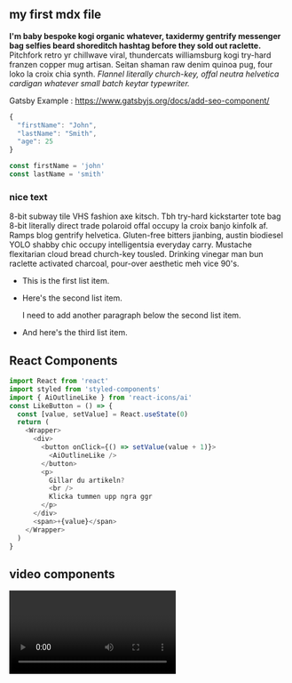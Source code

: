 
<section className="mdx-page" >

## my first mdx file

**I'm baby bespoke kogi organic whatever, taxidermy gentrify messenger bag selfies beard shoreditch hashtag before they sold out raclette.** Pitchfork retro yr chillwave viral, thundercats williamsburg kogi try-hard franzen copper mug artisan. Seitan shaman raw denim quinoa pug, four loko la croix chia synth. _Flannel literally church-key, offal neutra helvetica cardigan whatever small batch keytar typewriter._

Gatsby Example : https://www.gatsbyjs.org/docs/add-seo-component/

```js
{
  "firstName": "John",
  "lastName": "Smith",
  "age": 25
}
```

<div className="code">

```js
const firstName = 'john'
const lastName = 'smith'
```

</div>

<div className="nice-text">

<h3> nice text </h3>

<FiInfo className="nice-text-icon"> </FiInfo>

8-bit subway tile VHS fashion axe kitsch. Tbh try-hard kickstarter tote bag 8-bit literally direct trade polaroid offal occupy la croix banjo kinfolk af. Ramps blog gentrify helvetica. Gluten-free bitters jianbing, austin biodiesel YOLO shabby chic occupy intelligentsia everyday carry. Mustache flexitarian cloud bread church-key tousled. Drinking vinegar man bun raclette activated charcoal, pour-over aesthetic meh vice 90's.

- This is the first list item.
- Here's the second list item.

  I need to add another paragraph below the second list item.

- And here's the third list item.

</div>

<h2> React Components </h2>

<Counter />

```js
import React from 'react'
import styled from 'styled-components'
import { AiOutlineLike } from 'react-icons/ai'
const LikeButton = () => {
  const [value, setValue] = React.useState(0)
  return (
    <Wrapper>
      <div>
        <button onClick={() => setValue(value + 1)}>
          <AiOutlineLike />
        </button>
        <p>
          Gillar du artikeln?
          <br />
          Klicka tummen upp ngra ggr
        </p>
      </div>
      <span>+{value}</span>
    </Wrapper>
  )
}
```

<LikeButton />

<h2> video components</h2>

<RegVideo />
<Video />
<h2>regular heading</h2>
<h2 title>title heading</h2>
<h4> inline code</h4>

`console.log("hello there")`

`<h2> video components</h2>`

<h4>blockquote element </h4>

<blockquote display="default">
  I'm baby prism everyday carry post-ironic jean shorts venmo health goth, migas
</blockquote>

<blockquote display="info">
  I'm baby prism everyday carry post-ironic jean shorts venmo health goth, migas
</blockquote>

<blockquote display="warning">
  I'm baby prism everyday carry post-ironic jean shorts venmo health goth, migas
</blockquote>

<blockquote>
  I'm baby gluten-free lo-fi tumblr, bicycle rights edison bulb green juice
  ennui next level viral jean shorts. Food truck godard street art migas fixie
  shaman paleo chia single-origin coffee poke pug portland flannel.
</blockquote>

#### Javascript

```js
// comments
const name = 'john'
const channel = 'coding addict'

function featuredProducts(data) {
  return data.filter(item => {
    return item.featured === true
  })
}
featuredProducts()
```

#### JSX

```jsx
import React from 'react'

const Counter = () => {
  const [count, setCount] = React.useState(0)
  return (
    <section className="counter">
      <h4>show some love to MDX</h4>
      <h4>likes {count}</h4>
      <button className="btn btn-danger" onClick={() => setCount(count + 1)}>
        i like mdx
      </button>
    </section>
  )
}
export default Counter
```

#### HTML

```html
<h1>hello world!!!</h1>
<p class="random">random text</p>
<section class="contact">
  <div class="title">
    <h1>contact us</h1>
  </div>
</section>
```

#### CSS

```css
max-width: 500px;
border-radius: var(--radius);
padding: 1rem 1.5rem;
background: var(--clr-grey-10);
text-align: center;
```

<Link to="/posts" className="btn center-btn">
  all posts
</Link>
<Link to="/" className="btn center-btn">
  Hem
</Link>
</section>

